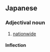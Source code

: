 ==Japanese==
{{ja-kanjitab|ぜん|こく|てき|yomi=o}}

===Adjectival noun===
{{ja-adj|decl=な|ぜんこくてき|kyu=全國的}}

# [[nationwide]]

====Inflection====
{{ja-na|ぜんこくてき}}